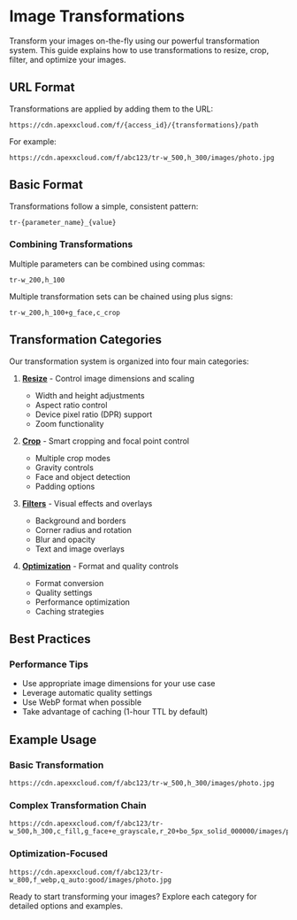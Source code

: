 # Image Transformations

Transform your images on-the-fly using our powerful transformation system. This guide explains how to use transformations to resize, crop, filter, and optimize your images.

## URL Format

Transformations are applied by adding them to the URL:

```
https://cdn.apexxcloud.com/f/{access_id}/{transformations}/path
```

For example:

```
https://cdn.apexxcloud.com/f/abc123/tr-w_500,h_300/images/photo.jpg
```

## Basic Format

Transformations follow a simple, consistent pattern:

```
tr-{parameter_name}_{value}
```

### Combining Transformations

Multiple parameters can be combined using commas:

```
tr-w_200,h_100
```

Multiple transformation sets can be chained using plus signs:

```
tr-w_200,h_100+g_face,c_crop
```

## Transformation Categories

Our transformation system is organized into four main categories:

1. **[Resize](/transformations/image/resize)** - Control image dimensions and scaling

   - Width and height adjustments
   - Aspect ratio control
   - Device pixel ratio (DPR) support
   - Zoom functionality

2. **[Crop](/transformations/image/crop)** - Smart cropping and focal point control

   - Multiple crop modes
   - Gravity controls
   - Face and object detection
   - Padding options

3. **[Filters](/transformations/image/filters)** - Visual effects and overlays

   - Background and borders
   - Corner radius and rotation
   - Blur and opacity
   - Text and image overlays

4. **[Optimization](/transformations/image/optimization)** - Format and quality controls
   - Format conversion
   - Quality settings
   - Performance optimization
   - Caching strategies

## Best Practices

### Performance Tips

- Use appropriate image dimensions for your use case
- Leverage automatic quality settings
- Use WebP format when possible
- Take advantage of caching (1-hour TTL by default)

## Example Usage

### Basic Transformation

```
https://cdn.apexxcloud.com/f/abc123/tr-w_500,h_300/images/photo.jpg
```

### Complex Transformation Chain

```
https://cdn.apexxcloud.com/f/abc123/tr-w_500,h_300,c_fill,g_face+e_grayscale,r_20+bo_5px_solid_000000/images/photo.jpg
```

### Optimization-Focused

```
https://cdn.apexxcloud.com/f/abc123/tr-w_800,f_webp,q_auto:good/images/photo.jpg
```

Ready to start transforming your images? Explore each category for detailed options and examples.
